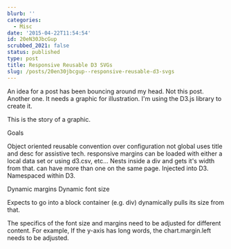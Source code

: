 ```yaml
---
blurb: ''
categories:
  - Misc
date: '2015-04-22T11:54:54'
id: 20eN30JbcGup
scrubbed_2021: false
status: published
type: post
title: Responsive Reusable D3 SVGs
slug: /posts/20en30jbcgup--responsive-reusable-d3-svgs
---
```


An idea for a post has been bouncing around my head. Not this post. Another one. It needs a graphic for illustration. I'm using the D3.js library to create it. 

This is the story of a graphic. 

Goals

Object oriented
reusable
convention over configuration
not global
uses title and desc for assistive tech. 
responsive margins
can be loaded with either a local data set or using d3.csv, etc...
Nests inside a div and gets it's width from that. 
can have more than one on the same page. 
Injected into D3. 
Namespaced within D3. 

Dynamic margins
Dynamic font size

Expects to go into a block container (e.g. div) dynamically pulls its size from that. 


The specifics of the font size and margins need to be adjusted for different content. For example, If the y-axis has long words, the chart.margin.left needs to be adjusted.
